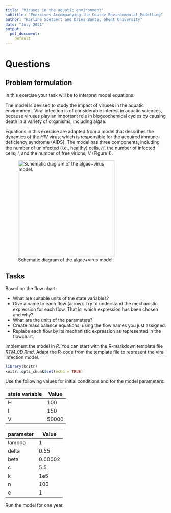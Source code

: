 ```yaml
---
title: 'Viruses in the aquatic environment'
subtitle: "Exercises Accompanying the Course Environmental Modelling"
author: "Karline Soetaert and Dries Bonte, Ghent University"
date: "July 2021"
output: 
  pdf_document:
    default
---
```


# Questions

## Problem formulation

In this exercise your task will be to interpret model equations.

The model is devised to study the impact of viruses in the aquatic environment. Viral infection is of considerable interest in aquatic sciences, because viruses play an important role in biogeochemical cycles by causing death in a variety of organisms, including algae.

Equations in this exercise are adapted from a model that describes the dynamics of the *HIV* virus, which is responsible for the acquired immune-deficiency syndrome (AIDS). The model has three components, including the number of uninfected (i.e., healthy) cells, *H*, the number of infected cells, *I*, and the number of free virions, *V* (Figure 1).

![Schematic diagram of the algae+virus model.](Virus.png){width=8cm}

## Tasks

Based on the flow chart:

* What are suitable units of the state variables?
*	Give a name to each flow (arrow). Try to understand the mechanistic expression for each flow. That is, which expression has been chosen and why?
*	What are the units of the parameters?
*	Create mass balance equations, using the flow names you just assigned.
*	Replace each flow by its mechanistic expression as represented in the flowchart.

Implement the model in *R*. You can start with the R-markdown template file *RTM_0D.Rmd*.\footnote{You can obtain this file from Rstudio: File $\rightarrow$ new File $\rightarrow$ Rmarkdown $\rightarrow$ from template $\rightarrow$ RTM\_0D. Save this file under a different name, and do not forget to change the heading of this file.} Adapt the R-code from the template file to represent the viral infection model.

```r
library(knitr)
knitr::opts_chunk$set(echo = TRUE)
```

Use the following values for initial conditions and for the model parameters:

| state variable | Value    |
|----------------| --------------|
| H	| 100   |
| I	| 150   |
| V	| 50000 |

| parameter | Value   |
|--------| -----------|
| lambda | 1          |
| delta	 | 0.55       |
| beta   | 0.00002    |
| c	     | 5.5        |
| k      | 1e5        |
| n	     | 100        |
| e	     | 1          |

Run the model for one year.

